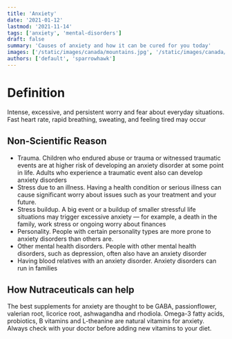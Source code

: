 ```yaml
---
title: 'Anxiety'
date: '2021-01-12'
lastmod: '2021-11-14'
tags: ['anxiety', 'mental-disorders']
draft: false
summary: 'Causes of anxiety and how it can be cured for you today'
images: ['/static/images/canada/mountains.jpg', '/static/images/canada/toronto.jpg']
authors: ['default', 'sparrowhawk']
---
```


# Definition

Intense, excessive, and persistent worry and fear about everyday situations. Fast heart
rate, rapid breathing, sweating, and feeling tired may occur

## Non-Scientific Reason

- Trauma. Children who endured abuse or trauma or witnessed traumatic events
  are at higher risk of developing an anxiety disorder at some point in life. Adults
  who experience a traumatic event also can develop anxiety disorders
- Stress due to an illness. Having a health condition or serious illness can cause
  significant worry about issues such as your treatment and your future.
- Stress buildup. A big event or a buildup of smaller stressful life situations may
  trigger excessive anxiety — for example, a death in the family, work stress or
  ongoing worry about finances
- Personality. People with certain personality types are more prone to anxiety
  disorders than others are.
- Other mental health disorders. People with other mental health disorders, such
  as depression, often also have an anxiety disorder
- Having blood relatives with an anxiety disorder. Anxiety disorders can run in
  families

## How Nutraceuticals can help

The best supplements for anxiety are thought to be GABA, passionflower, valerian root,
licorice root, ashwagandha and rhodiola. Omega-3 fatty acids, probiotics, B vitamins and
L-theanine are natural vitamins for anxiety. Always check with your doctor before adding
new vitamins to your diet.
